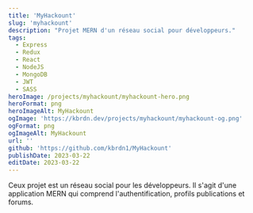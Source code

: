 ```yaml
---
title: 'MyHackount'
slug: 'myhackount'
description: "Projet MERN d'un réseau social pour développeurs."
tags:
  - Express
  - Redux
  - React
  - NodeJS
  - MongoDB
  - JWT
  - SASS
heroImage: /projects/myhackount/myhackount-hero.png
heroFormat: png
heroImageAlt: MyHackount
ogImage: 'https://kbrdn.dev/projects/myhackount/myhackount-og.png'
ogFormat: png
ogImageAlt: MyHackount
url: ''
github: 'https://github.com/kbrdn1/MyHackount'
publishDate: 2023-03-22
editDate: 2023-03-22
---
```


Ceux projet est un réseau social pour les développeurs. Il s'agit d'une application MERN qui comprend l'authentification, profils publications et forums.

